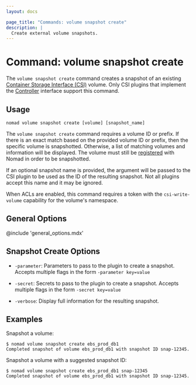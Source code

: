 ```yaml
---
layout: docs

page_title: "Commands: volume snapshot create"
description: |
  Create external volume snapshots.
---
```


# Command: volume snapshot create

The `volume snapshot create` command creates a snapshot of an existing
[Container Storage Interface (CSI)][csi] volume. Only CSI plugins that
implement the [Controller][csi_plugins_internals] interface support this
command.

## Usage

```plaintext
nomad volume snapshot create [volume] [snapshot_name]
```

The `volume snapshot create` command requires a volume ID or prefix. If there
is an exact match based on the provided volume ID or prefix, then the specific
volume is snapshotted. Otherwise, a list of matching volumes and information
will be displayed. The volume must still be [registered] with Nomad in order
to be snapshotted.

If an optional snapshot name is provided, the argument will be passed to the
CSI plugin to be used as the ID of the resulting snapshot. Not all plugins
accept this name and it may be ignored.

When ACLs are enabled, this command requires a token with the
`csi-write-volume` capability for the volume's namespace.

## General Options

@include 'general_options.mdx'

## Snapshot Create Options

- `-parameter`: Parameters to pass to the plugin to create a
  snapshot. Accepts multiple flags in the form `-parameter key=value`

- `-secret`: Secrets to pass to the plugin to create a snapshot. Accepts
  multiple flags in the form `-secret key=value`

- `-verbose`: Display full information for the resulting snapshot.

## Examples

Snapshot a volume:

```shell-session
$ nomad volume snapshot create ebs_prod_db1
Completed snapshot of volume ebs_prod_db1 with snapshot ID snap-12345.
```

Snapshot a volume with a suggested snapshot ID:

```shell-session
$ nomad volume snapshot create ebs_prod_db1 snap-12345
Completed snapshot of volume ebs_prod_db1 with snapshot ID snap-12345.
```

[csi]: https://github.com/container-storage-interface/spec
[csi_plugin]: /docs/job-specification/csi_plugin
[registered]: /docs/commands/volume/register
[csi_plugins_internals]: /docs/internals/plugins/csi#csi-plugins
